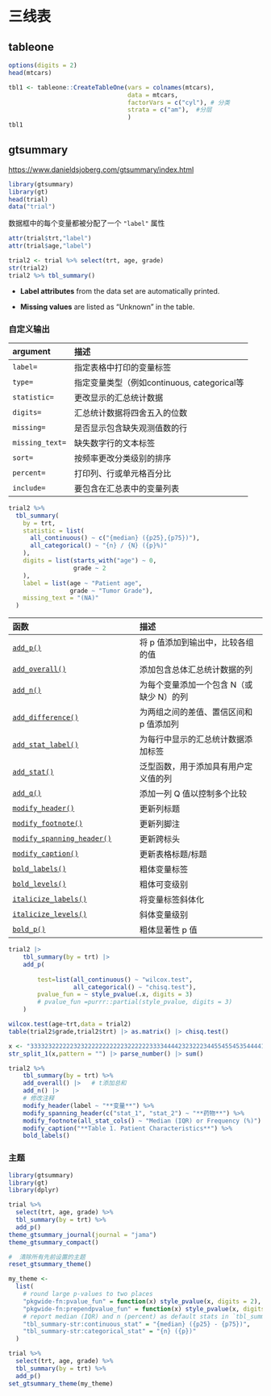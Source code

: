 # 三线表

## tableone

```r
options(digits = 2)
head(mtcars)

tbl1 <- tableone::CreateTableOne(vars = colnames(mtcars),
                                 data = mtcars,
                                 factorVars = c("cyl"), # 分类
                                 strata = c("am"),  #分层
                                 )
tbl1


```

## gtsummary

<https://www.danieldsjoberg.com/gtsummary/index.html>

```r
library(gtsummary)
library(gt)
head(trial)
data("trial")
```

数据框中的每个变量都被分配了一个 `"label"` 属性

```r
attr(trial$trt,"label")
attr(trial$age,"label")
```

```r
trial2 <- trial %>% select(trt, age, grade)
str(trial2)
trial2 %>% tbl_summary()
```

-   **Label attributes** from the data set are automatically printed.

-   **Missing values** are listed as “Unknown” in the table.

### 自定义输出

| argument        | 描述                                        |
|:----------------|:--------------------------------------------|
| `label=`        | 指定表格中打印的变量标签                    |
| `type=`         | 指定变量类型（例如continuous, categorical等 |
| `statistic=`    | 更改显示的汇总统计数据                      |
| `digits=`       | 汇总统计数据将四舍五入的位数                |
| `missing=`      | 是否显示包含缺失观测值数的行                |
| `missing_text=` | 缺失数字行的文本标签                        |
| `sort=`         | 按频率更改分类级别的排序                    |
| `percent=`      | 打印列、行或单元格百分比                    |
| `include=`      | 要包含在汇总表中的变量列表                  |

```r
trial2 %>%
  tbl_summary(
    by = trt,
    statistic = list(
      all_continuous() ~ c("{median} ({p25},{p75})"),
      all_categorical() ~ "{n} / {N} ({p}%)"
    ),
    digits = list(starts_with("age") ~ 0,
                  grade ~ 2
    ),
    label = list(age ~ "Patient age",
                 grade ~ "Tumor Grade"),
    missing_text = "(NA)"
  )
```

| 函数                                                                                                         | 描述                                     |
|:-----------------------------------|:-----------------------------------|
| [`add_p()`](https://www.danieldsjoberg.com/gtsummary/reference/add_p.html)                                   | 将 p 值添加到输出中，比较各组的值        |
| [`add_overall()`](https://www.danieldsjoberg.com/gtsummary/reference/add_overall.html)                       | 添加包含总体汇总统计数据的列             |
| [`add_n()`](https://www.danieldsjoberg.com/gtsummary/reference/add_n.html)                                   | 为每个变量添加一个包含 N（或缺少 N）的列 |
| [`add_difference()`](https://www.danieldsjoberg.com/gtsummary/reference/add_difference.html)                 | 为两组之间的差值、置信区间和 p 值添加列  |
| [`add_stat_label()`](https://www.danieldsjoberg.com/gtsummary/reference/add_stat_label.html)                 | 为每行中显示的汇总统计数据添加标签       |
| [`add_stat()`](https://www.danieldsjoberg.com/gtsummary/reference/add_stat.html)                             | 泛型函数，用于添加具有用户定义值的列     |
| [`add_q()`](https://www.danieldsjoberg.com/gtsummary/reference/add_q.html)                                   | 添加一列 Q 值以控制多个比较              |
| [`modify_header()`](https://www.danieldsjoberg.com/gtsummary/reference/modify.html)                          | 更新列标题                               |
| [`modify_footnote()`](https://www.danieldsjoberg.com/gtsummary/reference/modify.html)                        | 更新列脚注                               |
| [`modify_spanning_header()`](https://www.danieldsjoberg.com/gtsummary/reference/modify.html)                 | 更新跨标头                               |
| [`modify_caption()`](https://www.danieldsjoberg.com/gtsummary/reference/modify.html)                         | 更新表格标题/标题                        |
| [`bold_labels()`](https://www.danieldsjoberg.com/gtsummary/reference/bold_italicize_labels_levels.html)      | 粗体变量标签                             |
| [`bold_levels()`](https://www.danieldsjoberg.com/gtsummary/reference/bold_italicize_labels_levels.html)      | 粗体可变级别                             |
| [`italicize_labels()`](https://www.danieldsjoberg.com/gtsummary/reference/bold_italicize_labels_levels.html) | 将变量标签斜体化                         |
| [`italicize_levels()`](https://www.danieldsjoberg.com/gtsummary/reference/bold_italicize_labels_levels.html) | 斜体变量级别                             |
| [`bold_p()`](https://www.danieldsjoberg.com/gtsummary/reference/bold_p.html)                                 | 粗体显著性 p 值                          |

```r
trial2 |> 
    tbl_summary(by = trt) |> 
    add_p(
        
        test=list(all_continuous() ~ "wilcox.test", 
                  all_categorical() ~ "chisq.test"),
        pvalue_fun = ~ style_pvalue(.x, digits = 3)
        # pvalue_fun =purrr::partial(style_pvalue, digits = 3)
    ) 


```

```r
wilcox.test(age~trt,data = trial2)
table(trial2$grade,trial2$trt) |> as.matrix() |> chisq.test()
```

```r
x <- "333323222222323222222222223222222333344442323222344554554535444411111111111111111111122233434441534434433435456444533222233444444343331111222222222233333333333333344444444444444344444444444444"
str_split_1(x,pattern = "") |> parse_number() |> sum()
```

```r
trial2 %>%
    tbl_summary(by = trt) %>%
    add_overall() |>   # t添加总和
    add_n() |>
    # 修改注释
    modify_header(label ~ "**变量**") %>%
    modify_spanning_header(c("stat_1", "stat_2") ~ "**药物**") %>%
    modify_footnote(all_stat_cols() ~ "Median (IQR) or Frequency (%)") %>%
    modify_caption("**Table 1. Patient Characteristics**") %>%
    bold_labels()
```

### 主题

```r
library(gtsummary)
library(gt)
library(dplyr)

trial %>%
  select(trt, age, grade) %>%
  tbl_summary(by = trt) %>%
  add_p()
theme_gtsummary_journal(journal = "jama")
theme_gtsummary_compact()

#  清除所有先前设置的主题
reset_gtsummary_theme()
```

```r
my_theme <-
  list(
    # round large p-values to two places
    "pkgwide-fn:pvalue_fun" = function(x) style_pvalue(x, digits = 2),
    "pkgwide-fn:prependpvalue_fun" = function(x) style_pvalue(x, digits = 2, prepend_p = TRUE),
    # report median (IQR) and n (percent) as default stats in `tbl_summary()`
    "tbl_summary-str:continuous_stat" = "{median} ({p25} - {p75})",
    "tbl_summary-str:categorical_stat" = "{n} ({p})"
  )

trial %>%
  select(trt, age, grade) %>%
  tbl_summary(by = trt) %>%
  add_p()
set_gtsummary_theme(my_theme)
```

